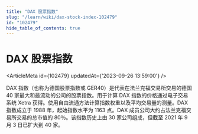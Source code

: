 ```yaml
---
title: "DAX 股票指数"
slug: "/learn/wiki/dax-stock-index-102479"
id: "102479"
hide_table_of_contents: true
---
```



# DAX 股票指数

<ArticleMeta id={102479} updatedAt={'2023-09-26 13:59:00'} />
<div className='border-solid border-b border-t-0 my-4 border-[var(--ifm-color-gray-300)]' />

DAX 指数（也称为德国股票指数或 GER40）是代表在法兰克福交易所交易的德国 40 家最大和最流动的公司的股票指数。用于计算 DAX 指数的价格通过电子交易系统 Xetra 获得。使用自由流通方法计算指数权重以及平均交易量的测量。DAX 指数成立于 1988 年，起始指数水平为 1163 点。DAX 成员公司大约占法兰克福交易所交易的总市值的 80％。该指数历史上由 30 家公司组成，但截至 2021 年 9 月 3 日已扩大到 40 家。
